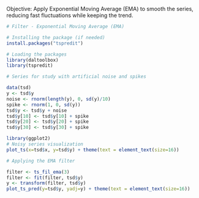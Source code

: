 Objective: Apply Exponential Moving Average (EMA) to smooth the series, reducing fast fluctuations while keeping the trend.

```r
# Filter - Exponential Moving Average (EMA)

# Installing the package (if needed)
install.packages("tspredit")
```

```r
# Loading the packages
library(daltoolbox)
library(tspredit) 
```


```r
# Series for study with artificial noise and spikes

data(tsd)
y <- tsd$y
noise <- rnorm(length(y), 0, sd(y)/10)
spike <- rnorm(1, 0, sd(y))
tsd$y <- tsd$y + noise
tsd$y[10] <- tsd$y[10] + spike
tsd$y[20] <- tsd$y[20] + spike
tsd$y[30] <- tsd$y[30] + spike
```

```r
library(ggplot2)
# Noisy series visualization
plot_ts(x=tsd$x, y=tsd$y) + theme(text = element_text(size=16))
```

```r
# Applying the EMA filter

filter <- ts_fil_ema(3)
filter <- fit(filter, tsd$y)
y <- transform(filter, tsd$y)
plot_ts_pred(y=tsd$y, yadj=y) + theme(text = element_text(size=16))
```

